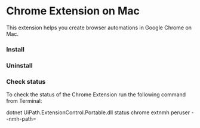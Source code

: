 ﻿# Chrome Extension on Mac

This extension helps you create browser automations in Google Chrome on Mac.

### Install




### Uninstall




### Check status

To check the status of the Chrome Extension run the following command from Terminal:

dotnet UiPath.ExtensionControl.Portable.dll status chrome extnmh peruser --nmh-path=<nmh path>

